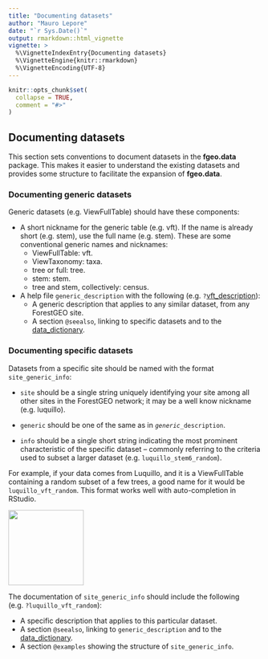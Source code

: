 ```yaml
---
title: "Documenting datasets"
author: "Mauro Lepore"
date: "`r Sys.Date()`"
output: rmarkdown::html_vignette
vignette: >
  %\VignetteIndexEntry{Documenting datasets}
  %\VignetteEngine{knitr::rmarkdown}
  %\VignetteEncoding{UTF-8}
---
```


```r
knitr::opts_chunk$set(
  collapse = TRUE,
  comment = "#>"
)
```

## Documenting datasets

This section sets conventions to document datasets in the __fgeo.data__ package. This makes it easier to understand the existing datasets and provides some structure to facilitate the expansion of __fgeo.data__.

### Documenting generic datasets

Generic datasets (e.g. ViewFullTable) should have these components:

* A short nickname for the generic table (e.g. vft). If the name is already short (e.g. stem), use the full name (e.g. stem). These are some conventional generic names and nicknames:
    * ViewFullTable: vft.
    * ViewTaxonomy: taxa.
    * tree or full: tree.
    * stem: stem.
    * tree and stem, collectively: census.

* A help file `generic_description` with the following (e.g. `?`[vft_description](https://forestgeo.github.io/fgeo.data/reference/vft_description.html)):
    * A generic description that applies to any similar dataset, from any ForestGEO site.
    * A section `@seealso`, linking to specific datasets and to the [data_dictionary](https://forestgeo.github.io/fgeo.data/reference/data_dictionary.html).

### Documenting specific datasets

Datasets from a specific site should be named with the format `site_generic_info`:

* `site` should be a single string uniquely identifying your site among all other sites in the ForestGEO network; it may be a well know nickname (e.g. luquillo). 
* `generic` should be one of the same as in _`generic`_`_description`. 

* `info` should be a single short string indicating the most prominent characteristic of the specific dataset -- commonly referring to the criteria used to subset a larger dataset (e.g. `luquillo_stem6_random`).

For example, if your data comes from Luquillo, and it is a ViewFullTable containing a random subset of a few trees, a good name for it would be `luquillo_vft_random`. This format works well with auto-completion in RStudio.

<img src="https://i.imgur.com/7a1kObr.png" align="center" height=150 />

The documentation of `site_generic_info` should include the following (e.g. `?luquillo_vft_random`):

* A specific description that applies to this particular dataset.
* A section `@seealso`, linking to `generic_description` and to the [data_dictionary](https://forestgeo.github.io/fgeo.data/reference/data_dictionary.html).
* A section `@examples` showing the structure of `site_generic_info`.
